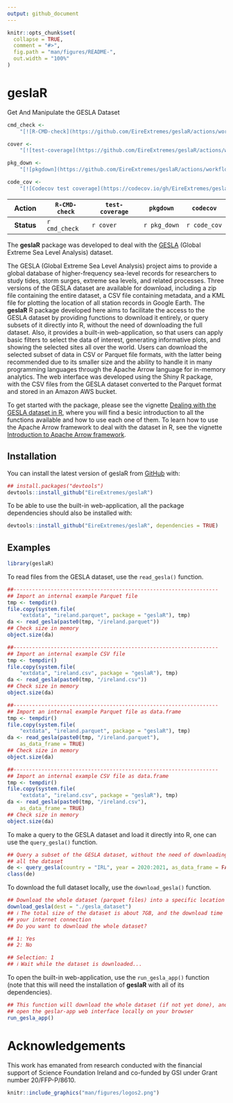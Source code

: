 ```yaml
---
output: github_document
---
```


<!-- README.md is generated from README.Rmd. Please edit that file -->

```r
knitr::opts_chunk$set(
  collapse = TRUE,
  comment = "#>",
  fig.path = "man/figures/README-",
  out.width = "100%"
)
```

# geslaR

Get And Manipulate the GESLA Dataset

<!-- badges: start -->
<!-- [![R-CMD-check](https://github.com/EireExtremes/geslaR/actions/workflows/R-CMD-check.yaml/badge.svg)](https://github.com/EireExtremes/geslaR/actions/workflows/R-CMD-check.yaml) -->
<!-- Main branch -->

<!-- [![R-CMD-check](https://github.com/EireExtremes/geslaR/actions/workflows/R-CMD-check.yaml/badge.svg?branch=dev)](https://github.com/EireExtremes/geslaR/actions/workflows/R-CMD-check.yaml) -->
<!-- Development branch -->

<!-- [![test-coverage](https://github.com/EireExtremes/geslaR/actions/workflows/test-coverage.yaml/badge.svg?branch=main)](https://github.com/EireExtremes/geslaR/actions/workflows/test-coverage.yaml) Main branch -->

<!-- [![test-coverage](https://github.com/EireExtremes/geslaR/actions/workflows/test-coverage.yaml/badge.svg?branch=dev)](https://github.com/EireExtremes/geslaR/actions/workflows/test-coverage.yaml) Development branch -->

<!-- [![Codecov test coverage](https://codecov.io/gh/EireExtremes/geslaR/branch/main/graph/badge.svg)](https://app.codecov.io/gh/EireExtremes/geslaR?branch=main) -->
<!-- badges: end -->

```r
cmd_check <-
    "[![R-CMD-check](https://github.com/EireExtremes/geslaR/actions/workflows/R-CMD-check.yaml/badge.svg)](https://github.com/EireExtremes/geslaR/actions/workflows/R-CMD-check.yaml)"

cover <-
    "[![test-coverage](https://github.com/EireExtremes/geslaR/actions/workflows/test-coverage.yaml/badge.svg?branch=main)](https://github.com/EireExtremes/geslaR/actions/workflows/test-coverage.yaml)"

pkg_down <-
    "[![pkgdown](https://github.com/EireExtremes/geslaR/actions/workflows/pkgdown.yaml/badge.svg?branch=main)](https://github.com/EireExtremes/geslaR/actions/workflows/pkgdown.yaml)"

code_cov <-
    "[![Codecov test coverage](https://codecov.io/gh/EireExtremes/geslaR/branch/main/graph/badge.svg)](https://app.codecov.io/gh/EireExtremes/geslaR?branch=main)"
```

| **Action** | `R-CMD-check` | `test-coverage` | `pkgdown`    | `codecov`    |
|:----------:|---------------|-----------------|--------------|--------------|
| **Status** | `r cmd_check` | `r cover`       | `r pkg_down` | `r code_cov` |

The **geslaR** package was developed to deal with the
[GESLA](https://gesla787883612.wordpress.com) (Global Extreme Sea Level
Analysis) dataset.

The GESLA (Global Extreme Sea Level Analysis) project aims to provide a
global database of higher-frequency sea-level records for researchers to
study tides, storm surges, extreme sea levels, and related processes.
Three versions of the GESLA dataset are available for download,
including a zip file containing the entire dataset, a CSV file
containing metadata, and a KML file for plotting the location of all
station records in Google Earth. The **geslaR** R package developed here
aims to facilitate the access to the GESLA dataset by providing
functions to download it entirely, or query subsets of it directly into
R, without the need of downloading the full dataset. Also, it provides a
built-in web-application, so that users can apply basic filters to
select the data of interest, generating informative plots, and showing
the selected sites all over the world. Users can download the selected
subset of data in CSV or Parquet file formats, with the latter being
recommended due to its smaller size and the ability to handle it in many
programming languages through the Apache Arrow language for in-memory
analytics. The web interface was developed using the Shiny R package,
with the CSV files from the GESLA dataset converted to the Parquet
format and stored in an Amazon AWS bucket.

To get started with the package, please see the vignette [Dealing with
the GESLA dataset in R][], where you will find a besic introduction to
all the functions available and how to use each one of them. To learn
how to use the Apache Arrow framework to deal with the dataset in R, see
the vignette [Introduction to Apache Arrow framework][].

## Installation

You can install the latest version of geslaR from
[GitHub](https://github.com/EireExtremes/geslaR) with:

```r
## install.packages("devtools")
devtools::install_github("EireExtremes/geslaR")
```

To be able to use the built-in web-application, all the package
dependencies should also be installed with:

```r
devtools::install_github("EireExtremes/geslaR", dependencies = TRUE)
```

## Examples

```r
library(geslaR)
```

To read files from the GESLA dataset, use the `read_gesla()` function.

```r
##------------------------------------------------------------------
## Import an internal example Parquet file
tmp <- tempdir()
file.copy(system.file(
    "extdata", "ireland.parquet", package = "geslaR"), tmp)
da <- read_gesla(paste0(tmp, "/ireland.parquet"))
## Check size in memory
object.size(da)

##------------------------------------------------------------------
## Import an internal example CSV file
tmp <- tempdir()
file.copy(system.file(
    "extdata", "ireland.csv", package = "geslaR"), tmp)
da <- read_gesla(paste0(tmp, "/ireland.csv"))
## Check size in memory
object.size(da)

##------------------------------------------------------------------
## Import an internal example Parquet file as data.frame
tmp <- tempdir()
file.copy(system.file(
    "extdata", "ireland.parquet", package = "geslaR"), tmp)
da <- read_gesla(paste0(tmp, "/ireland.parquet"),
    as_data_frame = TRUE)
## Check size in memory
object.size(da)

##------------------------------------------------------------------
## Import an internal example CSV file as data.frame
tmp <- tempdir()
file.copy(system.file(
    "extdata", "ireland.csv", package = "geslaR"), tmp)
da <- read_gesla(paste0(tmp, "/ireland.csv"),
    as_data_frame = TRUE)
## Check size in memory
object.size(da)
```

To make a query to the GESLA dataset and load it directly into R, one
can use the `query_gesla()` function.

```r
## Query a subset of the GESLA dataset, without the need of downloading
## all the dataset
de <- query_gesla(country = "IRL", year = 2020:2021, as_data_frame = FALSE)
class(de)
```

To download the full dataset locally, use the `download_gesla()` function.

```r
## Download the whole dataset (parquet files) into a specific location
download_gesla(dest = "./gesla_dataset")
## ℹ The total size of the dataset is about 7GB, and the download time will depend on
## your internet connection
## Do you want to download the whole dataset?

## 1: Yes
## 2: No

## Selection: 1
## ℹ Wait while the dataset is downloaded...
```

To open the built-in web-application, use the `run_gesla_app()` function
(note that this will need the installation of **geslaR** with all of its
dependencies).

```r
## This function will download the whole dataset (if not yet done), and
## open the geslar-app web interface locally on your browser
run_gesla_app()
```

# Acknowledgements

This work has emanated from research conducted with the financial
support of Science Foundation Ireland and co-funded by GSI under Grant
number 20/FFP-P/8610.

```r
knitr::include_graphics("man/figures/logos2.png")
```

[Introduction to Apache Arrow framework]: https://eireextremes.github.io/geslaR/articles/intro-to-arrow.html
[Dealing with the GESLA dataset in R]: https://eireextremes.github.io/geslaR/articles/intro-to-geslaR.html
